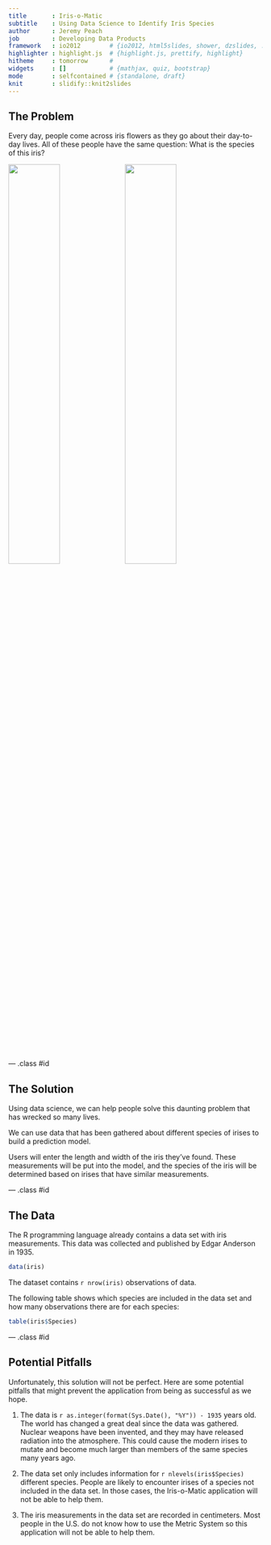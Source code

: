 ```yaml
---
title       : Iris-o-Matic
subtitle    : Using Data Science to Identify Iris Species
author      : Jeremy Peach
job         : Developing Data Products
framework   : io2012        # {io2012, html5slides, shower, dzslides, ...}
highlighter : highlight.js  # {highlight.js, prettify, highlight}
hitheme     : tomorrow      # 
widgets     : []            # {mathjax, quiz, bootstrap}
mode        : selfcontained # {standalone, draft}
knit        : slidify::knit2slides
---
```


## The Problem

Every day, people come across iris flowers as they go about their day-to-day lives.
All of these people have the same question:  What is the species of this iris?

<img src="http://vignette2.wikia.nocookie.net/fantendo/images/b/bb/Royalty-free-confused-clipart-illustration-215196.png" style="width: 45%;" />
<img src="http://www.twofrog.com/images/iris38a.jpg" style="width: 45%;" />

--- .class #id 

## The Solution

Using data science, we can help people solve this daunting problem that has wrecked so many lives.

We can use data that has been gathered about different species of irises
to build a prediction model.

Users will enter the length and width of the iris they've found.  These
measurements will be put into the model, and the species of the iris
will be determined based on irises that have similar measurements.

--- .class #id 

## The Data

The R programming language already contains a data set with iris measurements.
This data was collected and published by Edgar Anderson in 1935.

```r
data(iris)
```

The dataset contains `r nrow(iris)` observations of data.

The following table shows which species are included in the data set and how
many observations there are for each species:
```r
table(iris$Species)
```

--- .class #id 

## Potential Pitfalls

Unfortunately, this solution will not be perfect.  Here are some potential
pitfalls that might prevent the application from being as successful as we hope.

1. The data is `r as.integer(format(Sys.Date(), "%Y")) - 1935` years old.  The
world has changed a great deal since the data was gathered.  Nuclear weapons
have been invented, and they may have released radiation into the atmosphere.  This could
cause the modern irises to mutate and become much larger than members of the
same species many years ago.

2. The data set only includes information for `r nlevels(iris$Species)` different species.
People are likely to encounter irises of a species not included in the data set.
In those cases, the Iris-o-Matic application will not be able to help them.

3. The iris measurements in the data set are recorded in centimeters.  Most
people in the U.S. do not know how to use the Metric System so this application
will not be able to help them.

